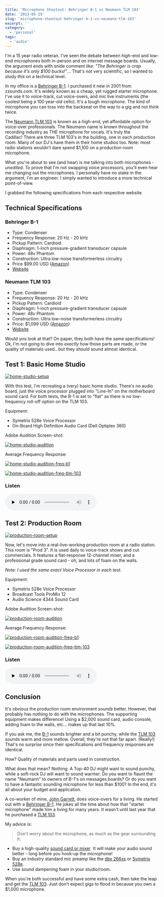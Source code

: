 ```yaml
---
title: 'Microphone Shootout: Behringer B-1 vs Neumann TLM 103'
date: '2013-05-19'
slug: 'microphone-shootout-behringer-b-1-vs-neumann-tlm-103'
excerpt: ''
category:
  - 'personal'
tags:
  - 'audio'
---
```


I'm a 15 year radio veteran. I've seen the debate between high-end and low-end microphones both in-person and on internet message boards. Usually, the argument ends with snide comment like: *"The Behringer is crap because it's only $100 bucks!"*... That's not very scientific, so I wanted to study this on a technical level.

In my office is a [Behringer B-1](http://amzn.to/1boeY7p). I purchased it new in 2001 from zzounds.com. It's widely known as a cheap, yet rugged starter microphone. I've use it to voice-track, cut voice-overs, and mic live instruments (the coolest being a 100 year-old cello). It's a tough microphone. The kind of microphone you can toss into the backseat on the way to a gig and not think twice.

The [Neumann TLM 103](http://amzn.to/1gBAeKA) is known as a high-end, yet affordable option for voice-over professionals. The Neumann name is known throughout the recording industry as _THE_ microphone for vocals. It's truly the Cadillac! There are three TLM 103's in the building, one in each production room. Many of our DJ's have them in their home studios too. Note: most radio stations wouldn't dare spend $1,100 on a production room microphone.

What you're about to see (and hear) is me talking into both microphones - _unedited_. To prove that I'm not swapping voice processors, you'll even hear me changing out the microphones. I personally have no stake in the argument, I'm an engineer. I simply wanted to introduce a more technical point-of-view.

I grabbed the following specifications from each respective website.

## Technical Specifications

### Behringer B-1

- Type: Condenser
- Frequency Response: 20 Hz - 20 kHz
- Pickup Pattern: Cardioid
- Diaphragm: 1-inch pressure-gradient transducer capsule
- Power: 48v Phantom
- Construction: Ultra low-noise transformerless circuitry
- Price $99.00 USD ([Amazon](http://amzn.to/1boeY7p))
- [Website](<https://www.behringer.com/product.html?modelCode=P0142#googtrans(en%7Cen)>)

### Neumann TLM 103

- Type: Condenser
- Frequency Response: 20 Hz - 20 kHz
- Pickup Pattern: Cardioid
- Diaphragm: 1-inch pressure-gradient transducer capsule
- Power: 48v Phantom
- Construction: Ultra low-noise transformerless circuitry
- Price: $1,099 USD ([Amazon](http://amzn.to/1gBAeKA))
- [Website](https://en-de.neumann.com/tlm-103)

Would you look at that? On paper, they both have the same specifications! Ok, I'm not going to dive into _exactly_ how those parts are made, or the quality of materials used...but they _should_ sound almost identical.

## Test 1: Basic Home Studio

[![home-studio-setup](/optimized/home-studio-setup.jpg)](/optimized/home-studio-setup.jpg)

With this test, I'm recreating a (very) basic home studio. There's no audio board, just the voice processor plugged into "Line-In" on the motherboard sound card. For both tests, the B-1 is set to "flat" as there is no low-frequency roll-off option on the TLM 103.

Equipment:

- Symetrix 528e Voice Processor
- On-Board High Definition Audio Card (Dell Optiplex 360)

Adobe Audition Screen-shot:

[![home-studio-audition](/optimized/home-studio-audition.png)](/optimized/home-studio-audition.png)

Average Frequency Response:

[![home-studio-audition-freq-b1](/optimized/home-studio-audition-freq-b1.png)](/optimized/home-studio-audition-freq-b1.png)

[![home-studio-audition-freq-tlm-103](/optimized/home-studio-audition-freq-tlm-103.png)](/optimized/home-studio-audition-freq-tlm-103.png)

### Listen

<audio preload="none" controls="controls">
  <source type="audio/mpeg" src="/blog/images/B1-vs-TLM-103-home-studio.mp3" />
</audio>

## Test 2: Production Room

[![production-room-setup](/optimized/production-room-setup.jpg)](/optimized/production-room-setup.jpg)

Now, let's move into a real-live-working production room at a radio station. This room is "Prod 3". It is used daily to voice-track shows and cut commercials. It features a flat-response 12-channel mixer, and a professional grade sound card - oh, and lots of foam on the walls.

_Note: I used the same exact Voice Processor in each test._

Equipment:

- Symetrix 528e Voice Processor
- Broadcast Tools ProMix 12
- Audio Science 4344 Sound Card

Adobe Audition Screen-shot:

[![production-room-audition](/optimized/production-room-audition.png)](/optimized/production-room-audition.png)

Average Frequency Response:

[![production-room-audition-freq-b1](/optimized/production-room-audition-freq-b1.png)](/optimized/production-room-audition-freq-b1.png)

[![production-room-audition-freq-tlm-103](/optimized/production-room-audition-freq-tlm-103.png)](/optimized/production-room-audition-freq-tlm-103.png)

### Listen

<audio preload="none" controls="controls">
  <source
    type="audio/mpeg"
    src="/blog/images/B1-vs-TLM-103-production-room.mp3"
  />
</audio>

## Conclusion

It's obvious the production room environment *sounds* better. However, that probably has nothing to do with the microphones. The supporting equipment makes difference! Using a $2,000 sound card, audio console, adding foam to the walls, etc... makes up that last 10%.

If you ask me, the [B-1](http://amzn.to/1boeY7p) sounds brighter and a bit punchy, while the [TLM 103](http://amzn.to/1gBAeKA) sounds warm and more mellow. Overall, they're not that far apart. (Really!) That's no surprise since their specifications and frequency responses are identical.

How? Quality of materials and parts used in construction.

What does that mean? Nothing. A Top-40 DJ might want to sound punchy, while a soft-rock DJ will want to sound warmer. Do you want to flaunt the name "Neumann" to owners of B-1's on messages boards? Or do you want to have a fantastic sounding microphone for less than $100? In the end, it's all about your budget and application.

A co-worker of mine, [John Garrett](https://www.facebook.com/john.g.yuhas), does voice-overs for a living. He started out with a [Behringer B-1](http://amzn.to/1boeY7p). He jokes all the time about how that "starter microphone" made him a living for many years. It wasn't until last year that he purchased a [TLM 103](http://amzn.to/1gBAeKA).

My advice is:

> Don't worry about the microphone, as much as the gear surrounding it.

- Buy a high-quality [sound card or mixer](https://amzn.to/3aXMhDG)  It will make your audio sound better - long before you hook-up the microphone!
- Buy an industry standard mic preamp like the [dbx 266xs](https://amzn.to/2uKZ2Rh) or [Symetrix 528e](http://amzn.to/GVhxVc).
- Use sound dampening foam in your studio/room.

When you're both successful and have some extra cash, then take the leap and get the [TLM 103](http://amzn.to/1gBAeKA). Just don't expect gigs to flood in because you own a $1,000 microphone.
